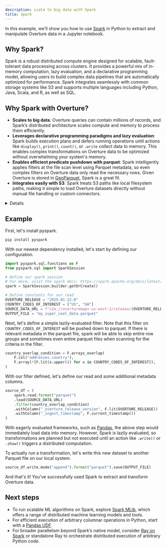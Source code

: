 ```yaml
---
description: scale to big data with Spark
title: Spark 
---
```



In this example, we'll show you how to use [Spark](https://spark.apache.org/) in Python to extract and manipulate Overture data in a Jupyter notebook.

## Why Spark?
Spark is a robust distributed compute engine designed for scalable, fault-tolerant data processing across clusters. It provides a powerful mix of in-memory computation, lazy evaluation, and a declarative programming model, allowing users to build complex data pipelines that are automatically optimized for performance. Spark integrates seamlessly with common storage systems like S3 and supports multiple languages including Python, Java, Scala, and R, as well as SQL.

## Why Spark with Overture?
* **Scales to big data**: Overture queries can contain millions of records, and Spark’s distributed architecture scales compute and memory to process them efficiently.
* **Leverages declarative programming paradigms and lazy evaluation**: Spark builds execution plans and defers running operations until actions like `display()`, `print()`, `count()`, or `.write` collect data to memory. This enables complex transformations on Overture data to be optimized without overwhelming your system's memory.
* **Enables efficient predicate pushdown with parquet**: Spark intelligently applies filters at the file scan level using Parquet metadata, so even complex filters on Overture data only read the necessary rows. Given Overture is stored in [GeoParquet](https://geoparquet.org/), Spark is a great fit.
* **Integrates easily with S3**: Spark treats S3 paths like local filesystem paths, making it simple to load Overture datasets directly without manual file handling or custom connectors.


<details>

    <summary>
    **Installation requirements**
    
    </summary>
To follow along with these examples, you should have [JupyterLab or Jupyter Notebook](https://jupyter.org/) running and the following dependencies installed:

- [PySpark](https://spark.apache.org/docs/latest/api/python/getting_started/install.html)
 
</details>

## Example

First, let's install pyspark.

```bash
pip install pyspark
```

With our newest dependency installed, let's start by defining our configuration.

```python
import pyspark.sql.functions as F
from pyspark.sql import SparkSession

# Define our spark session
# For more, visit the spark docs: https://spark.apache.org/docs/latest/sql-getting-started.html
spark = SparkSession.builder.getOrCreate()

# Define constants for our read
OVERTURE_RELEASE = "2025-01-22.0"
COUNTRY_CODES_OF_INTEREST = ["US", "GH"]
SOURCE_DATA_URL = f"s3a://overturemaps-us-west-2/release/{OVERTURE_RELEASE}/theme=places/type=place"
OUTPUT_FILE = "my_super_cool_data.parquet"
```

Next, let's define a simple lazily-evaluated filter. Note that this filter on `COUNTRY_CODES_OF_INTEREST` will be pushed down to parquet. If there is relevant metadata in the parquet file, spark will be able to skip entire row groups and sometimes even entire parquet files when scanning for the criteria in the filter.

```python
country_overlap_condition = F.arrays_overlap(
    F.col("addresses.country"),
    F.array(*[F.lit(x.upper()) for x in COUNTRY_CODES_OF_INTEREST]),
)
```

With our filter defined, let's define our read and some additional metadata columns.

```python
source_df = (
    spark.read.format("parquet")
    .load(SOURCE_DATA_URL)
    .filter(country_overlap_condition)
    .withColumn("_overture_release_version", F.lit(OVERTURE_RELEASE))
    .withColumn("_ingest_timestamp", F.current_timestamp())
)
```

With eagerly evaluated frameworks, such as [Pandas](https://pandas.pydata.org/), the above step would immediately load data into memory. However, Spark is lazily evaluated, so transformations are planned but not executed until an action like `.write()` or `.show()` triggers a distributed computation.

To actually run a transformation, let's write this new dataset to another Parquet file on our local system.

```python
source_df.write.mode("append").format("parquet").save(OUTPUT_FILE)
```

And that's it! You've successfully used Spark to extract and transform Overture data.

## Next steps

* To run scalable ML algorithms on Spark, explore [Spark MLib](https://spark.apache.org/docs/latest/ml-guide.html), which offers a range of distributed machine learning models and tools. 
* For efficient execution of arbitrary columnar operations in Python, start with a [Pandas UDF](https://spark.apache.org/docs/latest/api/python/reference/pyspark.sql/api/pyspark.sql.functions.pandas_udf.html). 
* For broader parallelism beyond Spark’s native model, consider [Ray on Spark](https://docs.ray.io/en/latest/ray-more-libs/raydp.html) or standalone Ray to orchestrate distributed execution of arbitrary Python code.
